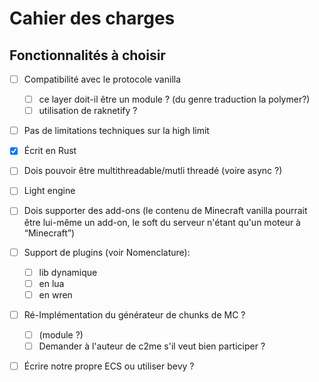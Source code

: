 
# Cahier des charges

## Fonctionnalités à choisir

- [ ]  Compatibilité avec le protocole vanilla
    - [ ]  ce layer doit-il être un module ? (du genre traduction la polymer?)
    - [ ]  utilisation de raknetify ?
- [ ]  Pas de limitations techniques sur la high limit
- [x]  Écrit en Rust
- [ ]  Dois pouvoir être multithreadable/mutli threadé (voire async ?)
- [ ]  Light engine
- [ ]  Dois supporter des add-ons (le contenu de Minecraft vanilla pourrait être lui-même un add-on, le soft du serveur n'étant qu'un moteur à “Minecraft”)
- [ ]  Support de plugins (voir Nomenclature):
    - [ ]  lib dynamique
    - [ ]  en lua
    - [ ]  en wren
- [ ]  Ré-Implémentation du générateur de chunks de MC ?
    - [ ]  (module ?)
    - [ ]  Demander à l'auteur de c2me s'il veut bien participer ?
- [ ]  Écrire notre propre ECS ou utiliser bevy ?


<Cards>
  <Card
    title="Micro-Services"
    href="specifications/micro-services"
  />
  <Card
    title="Projets"
    href="specifications/projects"
  />
  <Card
    title="Base de connaissances"
    href="specifications/knowledge-base"
  />
  <Card
    title="Points techniques"
    href="specifications/technical-points"
  />
  <Card
    title="Nomenclature"
    href="specifications/nomenclature"
  />
  <Card
    title="Génération des mondes"
    href="specifications/worlds-gen"
  />
  <Card
    title="Chunks"
    href="specifications/chunks"
  />
  <Card
    title="Blocs"
    href="specifications/blocks"
  />
</Cards>
